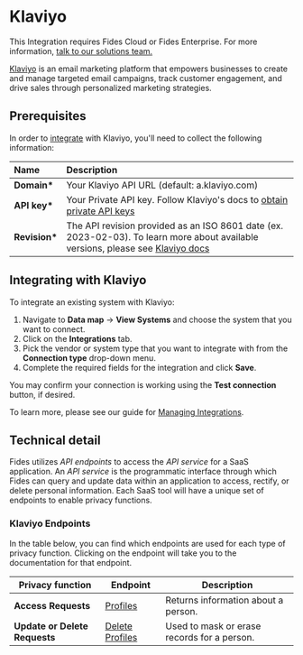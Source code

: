 
# Klaviyo

<Callout emoji=""> This Integration requires Fides Cloud or Fides Enterprise. For more information, [talk to our solutions team.](https://ethyca.com/book-demo?utm_source=docs-site) </Callout>


[Klaviyo](https://www.klaviyo.com) is an email marketing platform that empowers businesses to create and manage targeted email campaigns, track customer engagement, and drive sales through personalized marketing strategies.

## Prerequisites

In order to [integrate](/user-guides/integrations) with Klaviyo, you'll need to collect the following information:

| Name           | Description                                                                                                                                                             |
| :------------- | :---------------------------------------------------------------------------------------------------------------------------------------------------------------------- |
| **Domain\***   | Your Klaviyo API URL (default: a.klaviyo.com)                                   |
| **API key\***  | Your Private API key. Follow Klaviyo's docs to [obtain private API keys](https://developers.klaviyo.com/en/docs/retrieve_api_credentials#private-key)                   |
| **Revision\*** | The API revision provided as an ISO 8601 date (ex. 2023-02-03). To learn more about available versions, please see [Klaviyo docs](https://developers.klaviyo.com/en/docs/api_versioning_and_deprecation_policy#versioning) |

## Integrating with Klaviyo

To integrate an existing system with Klaviyo:

1. Navigate to **Data map** → **View Systems** and choose the system that you want to connect.
2. Click on the **Integrations** tab.
3. Pick the vendor or system type that you want to integrate with from the **Connection type** drop-down menu.
4. Complete the required fields for the integration and click **Save**.

You may confirm your connection is working using the **Test connection** button, if desired.

To learn more, please see our guide for [Managing Integrations](/user-guides/integrations/manage-integrations).

## Technical detail

Fides utilizes _API endpoints_ to access the _API service_ for a SaaS application. An _API service_ is the programmatic interface through which Fides can query and update data within an application to access, rectify, or delete personal information. Each SaaS tool will have a unique set of endpoints to enable privacy functions.

### Klaviyo Endpoints

In the table below, you can find which endpoints are used for each type of privacy function. Clicking on the endpoint will take you to the documentation for that endpoint.

| Privacy function              | Endpoint                                                                                | Description                                 |
| ----------------------------- | --------------------------------------------------------------------------------------- | ------------------------------------------- |
| **Access Requests**           | [Profiles](https://developers.klaviyo.com/en/reference/get_profiles)                    | Returns information about a person.         |
| **Update or Delete Requests** | [Delete Profiles](https://developers.klaviyo.com/en/reference/request_profile_deletion) | Used to mask or erase records for a person. |
